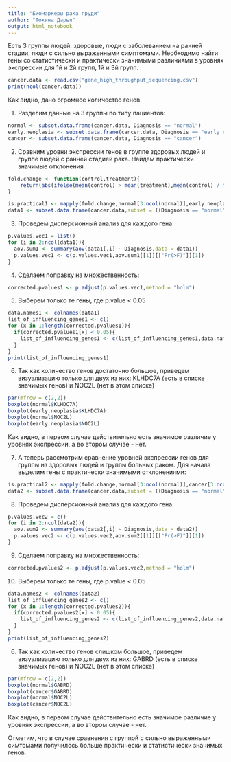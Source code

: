```yaml
---
title: "Биомаркеры рака груди"
author: "Фокина Дарья"
output: html_notebook
---
```


Есть 3 группы людей: здоровые, люди с заболеванием на ранней стадии, люди с сильно выраженными симптомами. Необходимо найти гены со статистически и практически значимыми различиями в уровнях экспрессии для 1й и 2й групп, 1й и 3й групп.

```r
cancer.data <- read.csv("gene_high_throughput_sequencing.csv")
print(ncol(cancer.data))
```
Как видно, дано огромное количество генов.

1. Разделим данные на 3 группы по типу пациентов:

```r
normal <- subset.data.frame(cancer.data, Diagnosis == "normal")
early.neoplasia <- subset.data.frame(cancer.data, Diagnosis == "early neoplasia")
cancer <- subset.data.frame(cancer.data, Diagnosis == "cancer")
```

2. Сравним уровни экспрессии генов в группе здоровых людей и группе людей с ранней стадией рака. Найдем практически значимые отклонения

```r
fold.change <- function(control,treatment){
    return(abs(ifelse(mean(control) > mean(treatment),mean(control) / mean(treatment),mean(treatment) / mean(control)))>1.5)
}
```
```r
is.practical1 <- mapply(fold.change,normal[3:ncol(normal)],early.neoplasia[3:ncol(early.neoplasia)])
data1 <- subset.data.frame(cancer.data,subset = ((Diagnosis == "normal") | (Diagnosis == "early neoplasia")), select = append("Diagnosis", names(is.practical1)[is.practical1==TRUE]))
```

3. Проведем дисперсионный анализ для каждого гена:

```r
p.values.vec1 = list()
for (i in 2:ncol(data1)){
  aov.sum1 <- summary(aov(data1[,i] ~ Diagnosis,data = data1))
  p.values.vec1 <- c(p.values.vec1,aov.sum1[[1]][["Pr(>F)"]][1])
}
```

4. Сделаем поправку на множественность:

```r
corrected.pvalues1 <- p.adjust(p.values.vec1,method = "holm")
```

5. Выберем только те гены, где p.value < 0.05

```r
data.names1 <- colnames(data1)
list_of_influencing_genes1 <- c()
for (x in 1:length(corrected.pvalues1)){
  if(corrected.pvalues1[x] < 0.05){
    list_of_influencing_genes1 <- c(list_of_influencing_genes1,data.names1[x+1])
  }
}
print(list_of_influencing_genes1)
```

6. Так как количество генов достаточно большое, приведем визуализацию только для двух из них: KLHDC7A (есть в списке значимых генов) и NOC2L (нет в этом списке)

```r
par(mfrow = c(2,2))
boxplot(normal$KLHDC7A)
boxplot(early.neoplasia$KLHDC7A)
boxplot(normal$NOC2L)
boxplot(early.neoplasia$NOC2L)
```
Как видно, в первом случае действительно есть значимое различие у уровнях экспрессии, а во втором случае - нет.

7. А теперь рассмотрим сравнение уровней экспрессии генов для группы из здоровых людей и группы больных раком. Для начала выделим гены с практически значимыми отклонениями:

```r
is.practical2 <- mapply(fold.change,normal[3:ncol(normal)],cancer[3:ncol(early.neoplasia)])
data2 <- subset.data.frame(cancer.data,subset = ((Diagnosis == "normal") | (Diagnosis == "cancer")), select = append("Diagnosis", names(is.practical2)[is.practical2==TRUE]))
```

8. Проведем дисперсионный анализ для каждого гена:

```r
p.values.vec2 = c()
for (i in 2:ncol(data2)){
  aov.sum2 <- summary(aov(data2[,i] ~ Diagnosis,data = data2))
  p.values.vec2 <- c(p.values.vec2,aov.sum2[[1]][["Pr(>F)"]][1])
}
```

9. Сделаем поправку на множественность:

```r
corrected.pvalues2 <- p.adjust(p.values.vec2,method = "holm")
```

10. Выберем только те гены, где p.value < 0.05

```r
data.names2 <- colnames(data2)
list_of_influencing_genes2 <- c()
for (x in 1:length(corrected.pvalues2)){
  if(corrected.pvalues2[x] < 0.05){
    list_of_influencing_genes2 <- c(list_of_influencing_genes2,data.names2[x+1])
  }
}
print(list_of_influencing_genes2)
```

6. Так как количество генов слишком большое, приведем визуализацию только для двух из них: GABRD (есть в списке значимых генов) и NOC2L (нет в этом списке)

```r
par(mfrow = c(2,2))
boxplot(normal$GABRD)
boxplot(cancer$GABRD)
boxplot(normal$NOC2L)
boxplot(cancer$NOC2L)
```

Как видно, в первом случае действительно есть значимое различие у уровнях экспрессии, а во втором случае - нет.

Отметим, что в случае сравнения с группой с сильно выраженными симтомами получилось больше практически и статистически значимых генов.
